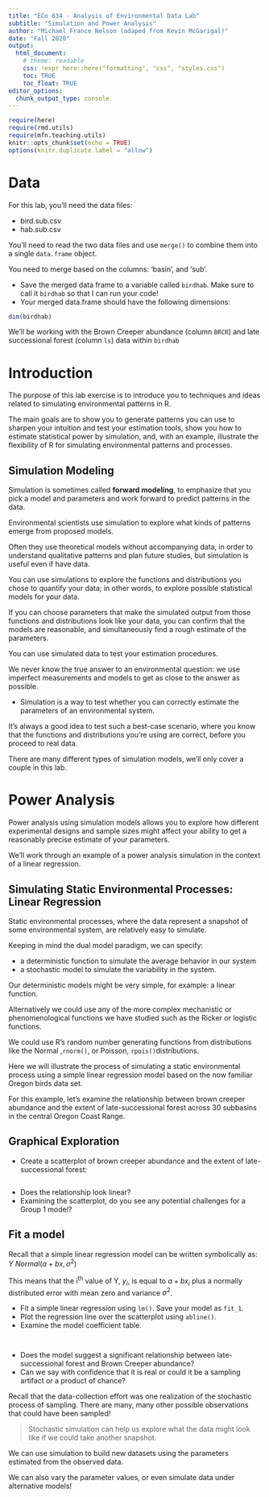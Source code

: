 ```yaml
---
title: "ECo 634 - Analysis of Environmental Data Lab"
subtitle: "Simulation and Power Analysis"
author: "Michael France Nelson (adaped from Kevin McGarigal)"
date: "Fall 2020"
output:
  html_document:
    # theme: readable
    css: !expr here::here("formatting", "css", "styles.css")
    toc: TRUE
    toc_float: TRUE
editor_options: 
  chunk_output_type: console
---
```


```r

require(here)
require(rmd.utils)
require(mfn.teaching.utils)
knitr::opts_chunk$set(echo = TRUE)
options(knitr.duplicate.label = "allow")

```

<!-- ```{r load_functions, child = find_file("function_chunks_lab_11.Rmd", exact_match = TRUE), include = FALSE} -->
<!-- ``` -->
<!-- ```{r load_data, child = find_file("load_data_chunks_lab_11.Rmd", exact_match = TRUE), include = FALSE} -->
<!-- ``` -->
<!-- ```{r load_models, child = find_file("model_chunks_lab_11.Rmd", exact_match = TRUE), include = FALSE} -->
<!-- ``` -->
<!-- ```{r load_simulations, child = find_file("simulation_chunks_lab_11.Rmd", exact_match = TRUE), include = FALSE} -->
<!-- ``` -->
<!-- ```{r load_plots, child = find_file("plot_chunks_lab_11.Rmd", exact_match = TRUE), include = FALSE} -->
<!-- ``` -->




# Data

For this lab, you'll need the data files:

- bird.sub.csv
- hab.sub.csv

You'll need to read the two data files and use `merge()` to combine them into a single `data.frame` object.

You need to merge based on the columns: 'basin', and 'sub'.

- Save the merged data frame to a variable called `birdhab`. Make sure to call it `birdhab` so that I can run your code!
- Your merged data.frame should have the following dimensions:

```r
dim(birdhab)
```

We'll be working with the Brown Creeper abundance (column `BRCR`) and late successional forest (column `ls`) data within `birdhab`




# Introduction

The purpose of this lab exercise is to introduce you to techniques and ideas related to simulating environmental patterns in R.

The main goals are to show you to generate patterns you can use to sharpen your intuition and test your estimation tools, show you how to estimate statistical power by simulation, and, with an example, illustrate the flexibility of R for simulating environmental patterns and processes.




## Simulation Modeling

Simulation is sometimes called **forward modeling**, to emphasize that you pick a model and parameters and work forward to predict patterns in the data.

Environmental scientists use simulation to explore what kinds of patterns emerge from proposed models.

Often they use theoretical models without accompanying data, in order to understand qualitative patterns and plan future studies, but simulation is useful even if have data.

You can use simulations to explore the functions and distributions you chose to quantify your data; in other words, to explore possible statistical models for your data.

If you can choose parameters that make the simulated output from those functions and distributions look like your data, you can confirm that the models are reasonable, and simultaneously find a rough estimate of the parameters.

You can use simulated data to test your estimation procedures.

We never know the true answer to an environmental question: we use imperfect measurements and models to get as close to the answer as possible.

- Simulation is a way to test whether you can correctly estimate the parameters of an environmental system.

It's always a good idea to test such a best-case scenario, where you know that the functions and distributions you're using are correct, before you proceed to real data.

There are many different types of simulation models, we'll only cover a couple in this lab.




# Power Analysis

Power analysis using simulation models allows you to explore how different experimental designs and sample sizes might affect your ability to get a reasonably precise estimate of your parameters.

We'll work through an example of a power analysis simulation in the context of a linear regression.



## Simulating Static Environmental Processes: Linear Regression

Static environmental processes, where the data represent a snapshot of some environmental system, are relatively easy to simulate.

Keeping in mind the dual model paradigm, we can specify:

- a deterministic function to simulate the average behavior in our system
- a stochastic model to simulate the variability in the system.

Our deterministic models might be very simple, for example: a linear function.  

Alternatively we could use any of the more complex mechanistic or phenomenological functions we have studied such as the Ricker or logistic functions.

We could use R's random number generating functions from distributions like the Normal ,`rnorm()`, or Poisson, `rpois()`distributions.


Here we will illustrate the process of simulating a static environmental process using a simple linear regression model based on the now familiar Oregon birds data set.

For this example, let's examine the relationship between brown creeper abundance and the extent of late-successional forest across 30 subbasins in the central Oregon Coast Range.




## Graphical Exploration

- Create a scatterplot of brown creeper abundance and the extent of late-successional forest:

```r
```
- Does the relationship look linear?
- Examining the scatterplot, do you see any potential challenges for a Group 1 model?




## Fit a model

Recall that a simple linear regression model can be written symbolically as: $Y ~ Normal(a + bx, \sigma ^2)$

This means that the i^th^ value of Y, $y_i$, is equal to $a + bx_i$ plus a normally distributed error with mean zero and variance $\sigma^2$.

- Fit a simple linear regression using `lm()`.  Save your model as `fit_1`.
- Plot the regression line over the scatterplot using `abline()`.
- Examine the model coefficient table.

```r
```
```r
```

- Does the model suggest a significant relationship between late-successional forest and Brown Creeper abundance?
- Can we say with confidence that it is real or could it be a sampling artifact or a product of chance?

Recall that the data-collection effort was one realization of the stochastic process of sampling.  There are many, many other possible observations that could have been sampled!

> Stochastic simulation can help us explore what the data might look like if we could take another snapshot.

We can use simulation to build new datasets using the parameters estimated from the observed data.

We can also vary the parameter values, or even simulate data under alternative models!

